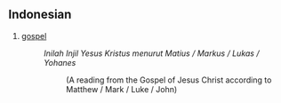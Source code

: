 ==Indonesian==

# [[gospel]]
#: ''Inilah Injil Yesus Kristus menurut Matius / Markus / Lukas / Yohanes''
#:: (A reading from the Gospel of Jesus Christ according to Matthew / Mark / Luke / John)
